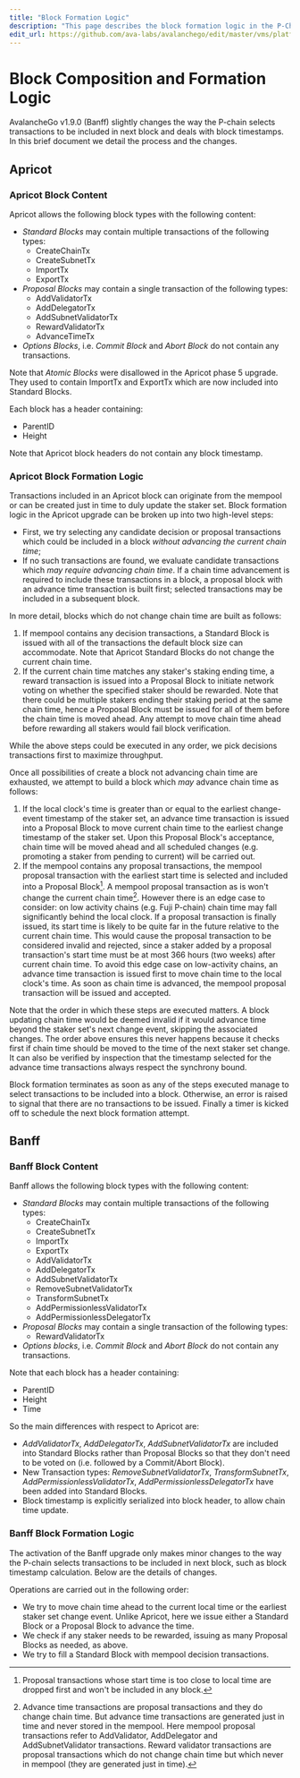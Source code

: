 ```yaml
---
title: "Block Formation Logic"
description: "This page describes the block formation logic in the P-Chain."
edit_url: https://github.com/ava-labs/avalanchego/edit/master/vms/platformvm/docs/block_formation_logic.md
---
```


# Block Composition and Formation Logic

AvalancheGo v1.9.0 (Banff) slightly changes the way the P-chain selects transactions to be included in next block and deals with block timestamps. In this brief document we detail the process and the changes.

## Apricot

### Apricot Block Content

Apricot allows the following block types with the following content:

- _Standard Blocks_ may contain multiple transactions of the following types:
  - CreateChainTx
  - CreateSubnetTx
  - ImportTx
  - ExportTx
- _Proposal Blocks_ may contain a single transaction of the following types:
  - AddValidatorTx
  - AddDelegatorTx
  - AddSubnetValidatorTx
  - RewardValidatorTx
  - AdvanceTimeTx
- _Options Blocks_, i.e. _Commit Block_ and _Abort Block_ do not contain any transactions.

Note that _Atomic Blocks_ were disallowed in the Apricot phase 5 upgrade. They used to contain ImportTx and ExportTx which are now included into Standard Blocks.

Each block has a header containing:

- ParentID
- Height

Note that Apricot block headers do not contain any block timestamp.

### Apricot Block Formation Logic

Transactions included in an Apricot block can originate from the mempool or can be created just in time to duly update the staker set. Block formation logic in the Apricot upgrade can be broken up into two high-level steps:

- First, we try selecting any candidate decision or proposal transactions which could be included in a block _without advancing the current chain time_;
- If no such transactions are found, we evaluate candidate transactions which _may require advancing chain time_. If a chain time advancement is required to include these transactions in a block, a proposal block with an advance time transaction is built first; selected transactions may be included in a subsequent block.

In more detail, blocks which do not change chain time are built as follows:

1. If mempool contains any decision transactions, a Standard Block is issued with all of the transactions the default block size can accommodate. Note that Apricot Standard Blocks do not change the current chain time.
2. If the current chain time matches any staker's staking ending time, a reward transaction is issued into a Proposal Block to initiate network voting on whether the specified staker should be rewarded. Note that there could be multiple stakers ending their staking period at the same chain time, hence a Proposal Block must be issued for all of them before the chain time is moved ahead. Any attempt to move chain time ahead before rewarding all stakers would fail block verification.

While the above steps could be executed in any order, we pick decisions transactions first to maximize throughput.

Once all possibilities of create a block not advancing chain time are exhausted, we attempt to build a block which _may_ advance chain time as follows:

1. If the local clock's time is greater than or equal to the earliest change-event timestamp of the staker set, an advance time transaction is issued into a Proposal Block to move current chain time to the earliest change timestamp of the staker set. Upon this Proposal Block's acceptance, chain time will be moved ahead and all scheduled changes (e.g. promoting a staker from pending to current) will be carried out.
2. If the mempool contains any proposal transactions, the mempool proposal transaction with the earliest start time is selected and included into a Proposal Block[^1]. A mempool proposal transaction as is won't change the current chain time[^2]. However there is an edge case to consider: on low activity chains (e.g. Fuji P-chain) chain time may fall significantly behind the local clock. If a proposal transaction is finally issued, its start time is likely to be quite far in the future relative to the current chain time. This would cause the proposal transaction to be considered invalid and rejected, since a staker added by a proposal transaction's start time must be at most 366 hours (two weeks) after current chain time. To avoid this edge case on low-activity chains, an advance time transaction is issued first to move chain time to the local clock's time. As soon as chain time is advanced, the mempool proposal transaction will be issued and accepted.

Note that the order in which these steps are executed matters. A block updating chain time would be deemed invalid if it would advance time beyond the staker set's next change event, skipping the associated changes. The order above ensures this never happens because it checks first if chain time should be moved to the time of the next staker set change. It can also be verified by inspection that the timestamp selected for the advance time transactions always respect the synchrony bound.

Block formation terminates as soon as any of the steps executed manage to select transactions to be included into a block. Otherwise, an error is raised to signal that there are no transactions to be issued. Finally a timer is kicked off to schedule the next block formation attempt.

## Banff

### Banff Block Content

Banff allows the following block types with the following content:

- _Standard Blocks_ may contain multiple transactions of the following types:
  - CreateChainTx
  - CreateSubnetTx
  - ImportTx
  - ExportTx
  - AddValidatorTx
  - AddDelegatorTx
  - AddSubnetValidatorTx
  - RemoveSubnetValidatorTx
  - TransformSubnetTx
  - AddPermissionlessValidatorTx
  - AddPermissionlessDelegatorTx
- _Proposal Blocks_ may contain a single transaction of the following types:
  - RewardValidatorTx
- _Options blocks_, i.e. _Commit Block_ and _Abort Block_ do not contain any transactions.

Note that each block has a header containing:

- ParentID
- Height
- Time

So the main differences with respect to Apricot are:

- _AddValidatorTx_, _AddDelegatorTx_, _AddSubnetValidatorTx_ are included into Standard Blocks rather than Proposal Blocks so that they don't need to be voted on (i.e. followed by a Commit/Abort Block).
- New Transaction types: _RemoveSubnetValidatorTx_, _TransformSubnetTx_, _AddPermissionlessValidatorTx_, _AddPermissionlessDelegatorTx_ have been added into Standard Blocks.
- Block timestamp is explicitly serialized into block header, to allow chain time update.

### Banff Block Formation Logic

The activation of the Banff upgrade only makes minor changes to the way the P-chain selects transactions to be included in next block, such as block timestamp calculation. Below are the details of changes.

Operations are carried out in the following order:

- We try to move chain time ahead to the current local time or the earliest staker set change event. Unlike Apricot, here we issue either a Standard Block or a Proposal Block to advance the time.
- We check if any staker needs to be rewarded, issuing as many Proposal Blocks as needed, as above.
- We try to fill a Standard Block with mempool decision transactions.

[^1]: Proposal transactions whose start time is too close to local time are dropped first and won't be included in any block.
[^2]: Advance time transactions are proposal transactions and they do change chain time. But advance time transactions are generated just in time and never stored in the mempool. Here mempool proposal transactions refer to AddValidator, AddDelegator and AddSubnetValidator transactions. Reward validator transactions are proposal transactions which do not change chain time but which never in mempool (they are generated just in time).